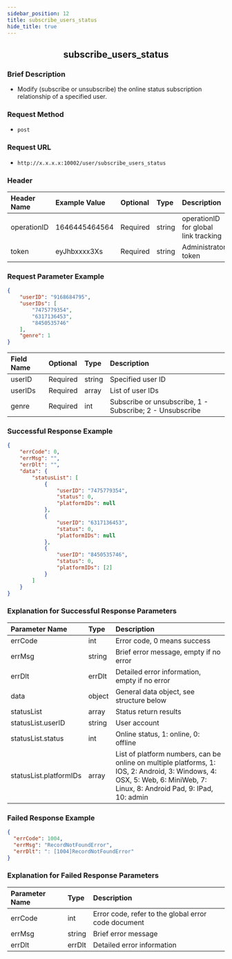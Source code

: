 ```yaml
---
sidebar_position: 12
title: subscribe_users_status
hide_title: true
---
```


<center>

## subscribe_users_status

</center>

### Brief Description
- Modify (subscribe or unsubscribe) the online status subscription relationship of a specified user.
### Request Method
- `post` 
### Request URL
- `http://x.x.x.x:10002/user/subscribe_users_status` 

### Header
| Header Name | Example Value | Optional | Type | Description |
|:----------- |:------------- |:-------- |:---- |:----------- |
| operationID | 1646445464564 | Required | string | operationID for global link tracking |
| token       | eyJhbxxxx3Xs  | Required | string | Administrator token |

### Request Parameter Example

```json
{
    "userID": "9168684795",
    "userIDs": [
        "7475779354",
        "6317136453",
        "8450535746"
    ],
    "genre": 1
}
```
| Field Name | Optional | Type  | Description                                       |
|:---------- |:-------- |:----- |:------------------------------------------------- |
| userID     | Required | string | Specified user ID                                 |
| userIDs    | Required | array  | List of user IDs                                  |
| genre      | Required | int    | Subscribe or unsubscribe, 1 - Subscribe; 2 - Unsubscribe |

### Successful Response Example

```json
{
    "errCode": 0,
    "errMsg": "",
    "errDlt": "",
    "data": {
        "statusList": [
            {
                "userID": "7475779354",
                "status": 0,
                "platformIDs": null
            },
            {
                "userID": "6317136453",
                "status": 0,
                "platformIDs": null
            },
            {
                "userID": "8450535746",
                "status": 0,
                "platformIDs": [2]
            }
        ]
    }
}
```
### Explanation for Successful Response Parameters

| Parameter Name               | Type   | Description |
|:---------------------------- |:------ |:----------- |
| errCode                      | int    | Error code, 0 means success |
| errMsg                       | string | Brief error message, empty if no error |
| errDlt                       | errDlt | Detailed error information, empty if no error |
| data                         | object | General data object, see structure below |
| statusList                   | array  | Status return results |
| statusList.userID            | string | User account |
| statusList.status            | int    | Online status, 1: online, 0: offline |
| statusList.platformIDs       | array  | List of platform numbers, can be online on multiple platforms, 1: IOS, 2: Android, 3: Windows, 4: OSX, 5: Web, 6: MiniWeb, 7: Linux, 8: Android Pad, 9: IPad, 10: admin |

### Failed Response Example

```json
{
  "errCode": 1004,
  "errMsg": "RecordNotFoundError",
  "errDlt": ": [1004]RecordNotFoundError"
}
```
### Explanation for Failed Response Parameters

| Parameter Name | Type   | Description                       |
|:-------------- |:------ |:--------------------------------- |
| errCode        | int    | Error code, refer to the global error code document |
| errMsg         | string | Brief error message               |
| errDlt         | errDlt | Detailed error information        |